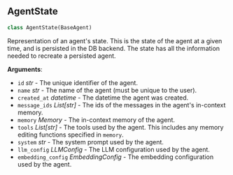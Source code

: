 <a id="memgpt.schemas.agent.AgentState"></a>

## AgentState

```python
class AgentState(BaseAgent)
```

Representation of an agent's state. This is the state of the agent at a given time, and is persisted in the DB backend. The state has all the information needed to recreate a persisted agent.

**Arguments**:

- `id` _str_ - The unique identifier of the agent.
- `name` _str_ - The name of the agent (must be unique to the user).
- `created_at` _datetime_ - The datetime the agent was created.
- `message_ids` _List[str]_ - The ids of the messages in the agent's in-context memory.
- `memory` _Memory_ - The in-context memory of the agent.
- `tools` _List[str]_ - The tools used by the agent. This includes any memory editing functions specified in `memory`.
- `system` _str_ - The system prompt used by the agent.
- `llm_config` _LLMConfig_ - The LLM configuration used by the agent.
- `embedding_config` _EmbeddingConfig_ - The embedding configuration used by the agent.

